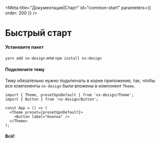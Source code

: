 
<Meta title="Документация|Старт" id="common-start" parameters={{ order: 200 }} />

# Быстрый старт

#### Установите пакет

`yarn add nx-design` или `npm install nx-design`

#### Подключите тему

Тему обязательно нужно подключать в корне приложения, так, чтобы все компоненты `nx-design` были вложены в компонент `Theme`.

```tsx
import { Theme, presetGpnDefault } from 'nx-design/Theme';
import { Button } from 'nx-design/Button';

const App = () => (
  <Theme preset={presetGpnDefault}>
    <Button label="Кнопка" />
  </Theme>
);
```

#### Всë!
